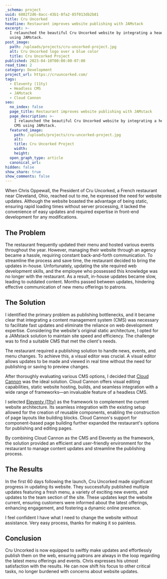```yaml
---
_schema: project
uuid: 6882f2d6-8acc-43b1-8fa2-85f013db2b81
title: Cru Uncorked
headline: Restaurant improves website publishing with JAMstack
excerpt: >-
  I relaunched the beautiful Cru Uncorked website by integrating a headless CMS
  using JAMstack.
post_image:
  path: /uploads/projects/cru-uncorked-project.jpg
  alt: Cru Uncorked logo over a blue color
  title: Cru Uncorked Project
published: 2023-04-10T00:00:00-07:00
read_time: 2
category: Development
project_url: https://cruuncorked.com/
tags:
  - Eleventy (11ty)
  - Headless CMS
  - JAMstack
  - Cloud Cannon
seo:
  no_index: false
  page_title: Restaurant improves website publishing with JAMstack
  page_description: >-
    I relaunched the beautiful Cru Uncorked website by integrating a headless
    CMS using JAMstack.
  featured_image:
    path: /uploads/projects/cru-uncorked-project.jpg
    alt:
    title: Cru Uncorked Project
    width:
    height:
  open_graph_type: article
  canonical_url:
hidden: false
show_share: true
show_comments: false
---
```

When Chris Oppewall, the President of Cru Uncorked, a French restaurant near Cleveland, Ohio, reached out to me, he expressed the need for website updates. Although the website boasted the advantage of being static, ensuring rapid loading times without server processing, it lacked the convenience of easy updates and required expertise in front-end development for any modifications.

## The Problem

The restaurant frequently updated their menu and hosted various events throughout the year. However, managing their website through an agency became a hassle, requiring constant back-and-forth communication. To streamline the process and save time, the restaurant decided to bring the updates in-house. Unfortunately, updating the site required web development skills, and the employee who possessed this knowledge was no longer with the restaurant. As a result, in-house updates became slow, leading to outdated content. Months passed between updates, hindering effective communication of new menu offerings to patrons.

<SnipImage src="/uploads/projects/cru-outside-night.jpeg" alt="Cru Uncorked front of restaurant at night" width={1600} height={1068} />

## The Solution

I identified the primary problem as publishing bottlenecks, and it became clear that integrating a content management system (CMS) was necessary to facilitate fast updates and eliminate the reliance on web development expertise. Considering the website's original static architecture, I opted for a JAMstack solution to maintain site speed and efficiency. The challenge was to find a suitable CMS that met the client's needs.

The restaurant required a publishing solution to handle news, events, and menu changes. To achieve this, a visual editor was crucial. A visual editor allows updates to be made and viewed in real time without the need for publishing or saving to preview changes.

After thoroughly evaluating various CMS options, I decided that [Cloud Cannon](https://cloudcannon.com/) was the ideal solution. Cloud Cannon offers visual editing capabilities, static website hosting, builds, and seamless integration with a wide range of frameworks—an invaluable feature of a headless CMS.

I selected [Eleventy (11ty)](https://www.11ty.dev/docs/) as the framework to complement the current website architecture. Its seamless integration with the existing setup allowed for the creation of reusable components, enabling the construction of page layouts like building blocks. Cloud Cannon's support for component-based page building further expanded the restaurant's options for publishing and editing pages.

By combining Cloud Cannon as the CMS and Eleventy as the framework, the solution provided an efficient and user-friendly environment for the restaurant to manage content updates and streamline the publishing process.

<SnipImage src="/uploads/projects/cru-cloud-cannon.png" caption="Screen shot of the Cloud Cannon visual editor on the Cru Uncorked homepage." width={3472} height={1942} />

## The Results

In the first 60 days following the launch, Cru Uncorked made significant progress in updating its website. They successfully published multiple updates featuring a fresh menu, a variety of exciting new events, and updates to the team section of the site. These updates kept the website current, ensuring customers were informed about the latest offerings, enhancing engagement, and fostering a dynamic online presence.

<SnipQuote cite="Chris Oppewall">I feel confident I have what I need to change the website without assistance. Very easy process, thanks for making it so painless.</SnipQuote>

## Conclusion

Cru Uncorked is now equipped to swiftly make updates and effortlessly publish them on the web, ensuring patrons are always in the loop regarding the latest menu offerings and events. Chris expresses his utmost satisfaction with the results. He can now shift his focus to other critical tasks, no longer burdened with concerns about website updates.